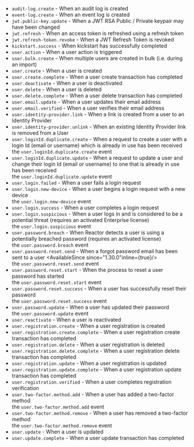 
* <code>audit-log.create</code> - When an audit log is created <AvailableSince since="1.30.0"/>
* <code>event-log.create</code> - When an event log is created  <AvailableSince since="1.30.0"/>
* <code>jwt.public-key.update</code> - When a JWT RSA Public / Private keypair may have been changed
* <code>jwt.refresh</code> - When an access token is refreshed using a refresh token  <AvailableSince since="1.16.0"/>
* <code>jwt.refresh-token.revoke</code> - When a JWT Refresh Token is revoked
* <code>kickstart.success</code> - When kickstart has successfully completed  <AvailableSince since="1.30.0"/>
* <code>user.action</code> - When a user action is triggered
* <code>user.bulk.create</code> - When multiple users are created in bulk (i.e. during an import)
* <code>user.create</code> - When a user is created
* <code>user.create.complete</code> - When a user create transaction has completed  <AvailableSince since="1.30.0"/>
* <code>user.deactivate</code> - When a user is deactivated
* <code>user.delete</code> - When a user is deleted
* <code>user.delete.complete</code> - When a user delete transaction has completed  <AvailableSince since="1.30.0"/>
* <code>user.email.update</code> - When a user updates their email address  <AvailableSince since="1.30.0"/>
* <code>user.email.verified</code> - When a user verifies their email address  <AvailableSince since="1.8.0"/>
* <code>user.identity-provider.link</code> - When a link is created from a user to an Identity Provider  <AvailableSince since="1.36.0"/>
* <code>user.identity-provider.unlink</code> - When an existing Identity Provider link is removed from a User  <AvailableSince since="1.36.0" />
* <code>user.loginId.duplicate.create</code> - When a request to create a user with a login Id (email or username) which is already in use has been received  <AvailableSince since="1.30.0"/>  <EnterprisePlanBlurbApi> the `user.loginId.duplicate.create` event </EnterprisePlanBlurbApi>
* <code>user.loginId.duplicate.update</code> - When a request to update a user and change their login Id (email or username) to one that is already in use has been received  <AvailableSince since="1.30.0"/> <br/>  <EnterprisePlanBlurbApi> the ``user.loginId.duplicate.update`` event </EnterprisePlanBlurbApi>
* <code>user.login.failed</code> - When a user fails a login request  <AvailableSince since="1.6.0" />
* <code>user.login.new-device</code> - When a user begins a login request with a new device  <AvailableSince since="1.30.0"/> <br/>  <EnterprisePlanBlurbApi> the ``user.login.new-device`` event </EnterprisePlanBlurbApi>
* <code>user.login.success</code> - When a user completes a login request  <AvailableSince since="1.6.0"/>
* <code>user.login.suspicious</code> - When a user logs in and is considered to be a potential threat (requires an activated Enterprise license)  <AvailableSince since="1.30.0"/> <br/> <EnterprisePlanBlurbApi> the ``user.login.suspicious`` event </EnterprisePlanBlurbApi>
* <code>user.password.breach</code> - When Reactor detects a user is using a potentially breached password (requires an activated license)  <AvailableSince since="1.15.0"/> <br/>  <PremiumPlanBlurbApi>the ``user.password.breach`` event </PremiumPlanBlurbApi>
* <code>user.password.reset.send</code> - When a forgot password email has been sent to a user  <AvailableSince since="1.30.0"inline={true}/> <br/>  <EnterprisePlanBlurbApi>the ``user.password.reset.send`` event</EnterprisePlanBlurbApi>
* <code>user.password.reset.start</code> - When the process to reset a user password has started  <AvailableSince since="1.30.0"/> <br/>  <EnterprisePlanBlurbApi>the ``user.password.reset.start`` event</EnterprisePlanBlurbApi>
* <code>user.password.reset.success</code> -  When a user has successfully reset their password  <AvailableSince since="1.30.0"/> <br/>  <EnterprisePlanBlurbApi>the ``user.password.reset.success`` event</EnterprisePlanBlurbApi>
* <code>user.password.update</code> - When a user has updated their password  <AvailableSince since="1.30.0"/> <br/>  <EnterprisePlanBlurbApi>the ``user.password.update`` event</EnterprisePlanBlurbApi>
* <code>user.reactivate</code> - When a user is reactivated
* <code>user.registration.create</code> - When a user registration is created  <AvailableSince since="1.6.0"/>
* <code>user.registration.create.complete</code> - When a user registration create transaction has completed  <AvailableSince since="1.30.0"/>
* <code>user.registration.delete</code> - When a user registration is deleted  <AvailableSince since="1.6.0"/>
* <code>user.registration.delete.complete</code> - When a user registration delete transaction has completed  <AvailableSince since="1.30.0"/>
* <code>user.registration.update</code> - When a user registration is updated  <AvailableSince since="1.6.0"/>
* <code>user.registration.update.complete</code> -  When a user registration update transaction has completed  <AvailableSince since="1.30.0"/>
* <code>user.registration.verified</code> - When a user completes registration verification  <AvailableSince since="1.8.0"/>
* <code>user.two-factor.method.add</code> - When a user has added a two-factor method  <AvailableSince since="1.30.0"/> <br/>  <EnterprisePlanBlurbApi>the ``user.two-factor.method.add`` event</EnterprisePlanBlurbApi>
* <code>user.two-factor.method.remove</code> - When a user has removed a two-factor method  <AvailableSince since="1.30.0" /> <br/>  <EnterprisePlanBlurbApi>the ``user.two-factor.method.remove`` event</EnterprisePlanBlurbApi>
* <code>user.update</code> - When a user is updated
* <code>user.update.complete</code> - When a user update transaction has completed  <AvailableSince since="1.30.0"/>
